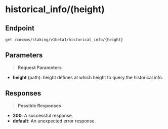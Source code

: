 # historical_info/(height)

## Endpoint
```http
get /cosmos/staking/v1beta1/historical_info/{height}
```

## Parameters
> **Request Parameters**

- **height** (path): height defines at which height to query the historical info.

## Responses
> **Possible Responses**

- **200**: A successful response.
- **default**: An unexpected error response.

